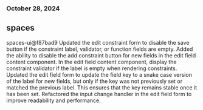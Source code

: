 ### October 28, 2024
## spaces

spaces-ui@f87bad9
Updated the edit constraint form to disable the save button if the constraint label, validator, or function fields are empty. Added the ability to disable the add constraint button for new fields in the edit field content component. In the edit field content component, display the constraint validator if the label is empty when rendering constraints. Updated the edit field form to update the field key to a snake case version of the label for new fields, but only if the key was not previously set or matched the previous label. This ensures that the key remains stable once it has been set. Refactored the input change handler in the edit field form to improve readability and performance.